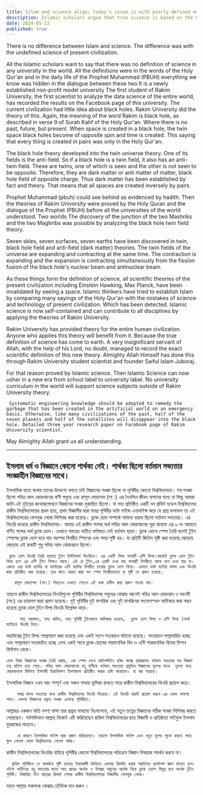 ```yaml
---
title: Islam and science align; today's issue is with poorly defined modern science
description: Islamic scholars argue that true science is based on the Qur'an and Prophet Muhammad’s teachings. Rakim University’s theories on black holes and twin universes offer a new scientific perspective.
date: 2024-05-22
published: true
---
```


There is no difference between Islam and science. The difference was with the undefined science of present civilization.

All the Islamic scholars want to say that there was no definition of science in any university in the world. All the definitions were in the words of the Holy Qur'an and in the daily life of the Prophet Muhammad (PBUH) everything we know was hidden in the dialogue between these two.It is a newly established non-profit model university
The first student of Rakim University, the first scientist to analyze the data science of the entire world, has recorded the results on the Facebook page of this university. The current civilization had little idea about black holes. Rakim University did the theory of this.
     Again, the meaning of the word Rakim is black hole, as described in verse 9 of Surah Kahf of the Holy Qur'an. Where there is no past, future, but present. When space is created in a black hole, the twin space black holes become of opposite spin and time is created. This saying that every thing is created in pairs was only in the Holy Qur'an.

The black hole theory developed into the twin universe theory. One of its fields is the anti-field. So if a black hole is a twin field, it also has an anti-twin field. These are twins, one of which is seen and the other is not seen to be opposite. Therefore, they are dark matter or anti matter of matter, black hole field of opposite charge. Thus dark matter has been established by fact and theory. That means that all spaces are created inversely by pairs.

  Prophet Muhammad (pbuh) could see behind as evidenced by hadith.
Then the theories of Rakim University were proved by the Holy Quran and the dialogue of the Prophet (PBUH) before all the universities of the world understood. Two worlds
The discovery of the junction of the two Mashriks and the two Maghribs was possible by analyzing the black hole twin field theory.

Seven skies, seven surfaces, seven earths have been discovered in twin, black hole field and anti-field (dark matter) theories.
The twin fields of the universe are expanding and contracting at the same time. The contraction is expanding and the expansion is contracting simultaneously from the fission fusion of the black hole's nuclear beam and antinuclear beam.

   As these things form the definition of science, all scientific theories of the present civilization including Einstein Hawking, Max Planck, have been invalidated by seeing a space. Islamic thinkers have tried to establish Islam by comparing many sayings of the Holy Qur'an with the mistakes of science and technology of present civilization. Which has been detected.
Islamic science is now self-contained and can contribute to all disciplines by applying the theories of Rakim University.

Rakim University has provided theory for the entire human civilization. Anyone who applies this theory will benefit from it. Because the true definition of science has come to earth. A very insignificant servant of Allah, with the help of his Lord, no doubt, managed to record the exact scientific definition of this new theory. Almighty Allah Himself has done this through Rakim University student scientist and founder Saiful Islam Juboraj.

For that reason proved by Islamic science. Then Islamic Science can now usher in a new era from school label to university label.
No university curriculum in the world will support science subjects outside of Rakim University theory.

     Systematic engineering knowledge should be adopted to remedy the garbage that has been created in the artificial world on an emergency basis. Otherwise, like many civilizations of the past, half of the seven planets and half of the satellites will disappear into the black hole. Detailed three year research paper on Facebook page of Rakim University scientist.

May Almighty Allah grant us all understanding.

---

## ইসলাম ধর্ম ও বিজ্ঞানে কোনো পার্থক্য নেই। পার্থক্য ছিলো বর্তমান সভ‍্যতার সংজ্ঞাহীন বিজ্ঞানের সাথে।

ইসলামিক যতো স্কলার তাদের উদ্দেশ‍্যে বলতে চাই বিজ্ঞানের সংজ্ঞা ছিলো না পৃথিবীর কোনো বিশ্ববিদ্যালয়ে। সব সংজ্ঞা ছিলো পবিত্র আল কোরআনের বাণী সমুহে এবং রাসূল মোহাম্মদ (সা :) এর দৈনন্দিন জীবন যাপনের মধ‍্যে যা কিছু আমরা জানি এই দুইয়ের কথোকপোথনে বিজ্ঞানের সংজ্ঞা লুকায়িত ছিলো। যা সদ‍্য প্রতিষ্ঠিত একটি নন প্রফিট মডেল বিশ্ববিদ্যালয়
রাকীম বিশ্ববিদ্যালয়ের প্রথম ছাত্র, প্রথম বিজ্ঞানীর দ্বারা সমগ্র পৃথিবীর ডাটা সাইন্স এনালাইন্স করে যে প্রাপ্ত ফলাফল তা এই বিশ্ববিদ্যালয়ের ফেসবুক পেজে লিপিবদ্ধ করা হয়েছে। ব্ল‍্যাক হোল সম্পর্কে সামান‍্য ধারনা ছিলো বর্তমান সভ‍্যতার। এর থিওরি করেছে রাকীম বিশ্ববিদ্যালয়।
    আবার এই রাকীম শব্দের অর্থ পবিত্র আল কোরআনের সূরা কাহাফ এর ৯ নং আয়াতে বর্ণিত শব্দের অর্থ ব্ল‍্যাক হোল। যেখানে সময়ের অতীত ভবিষ‍্যত নেই বর্তমান ছাড়া। ব্ল‍্যাক হোলে স্পেস তৈরি হলেই টুইন স্পেসের ব্ল‍্যাক হোল হয়ে যায় পরস্পর বিপরীত স্পিনের এবং সময় সৃষ্টি হয়। যা প্রতিটি জিনিস সৃষ্টি করা হয়েছে জোড়ায় জোড়ায় এই কথাটি শুধু পবিত্র আল কোরআনে ছিলো।
 
     ব্ল‍্যাক হোল থিওরি তৈরি হয়েছে টুইন ইউনিভার্স থিওরিতে। এর একটি ফিল্ড অপরটি এন্টি ফিল্ড।কাজেই ব্ল‍্যাক হোল টুইন ফিল্ড হলে এর এন্টি টুইন ফিল্ডও আছে। এই যে টুইন,এর একটি দেখা যায় অপরটি বিপরীতে থাকে বলে দেখা যায় না। এজন‍্য এরা ডার্ক ম‍্যাটার বা ম‍্যাটারের এন্টি ম‍্যাটার বিপরীত চার্জের ব্ল‍্যাক হোল ফিল্ড। এভাবে ডার্ক ম‍্যাটার বাস্তব এবং থিওরি দ্বারা প্রতিষ্ঠিত করা হয়েছে। তার মানে জোড়া দ্বারা সব স্পেস বিপরীতভাবে যা সৃষ্টি তা প্রমাণ হয়েছে।
  
       রাসূল মোহাম্মদ (সা:) পিছনেও দেখতে পেতেন এই কথা হাদীস দ্বারা প্রমাণ পাওয়া যায়।
তাহলে রাকীম বিশ্ববিদ্যালয়ের থিওরিগুলো পৃথিবীর বিশ্ববিদ্যালয় সমুহের বোঝার আগেই পবিত্র আল কোরআন ও মহনবী (সা:) এর ডায়ালগ দ্বারা প্রমাণ হয়েছে। দুই পৃথিবীর
দুই মাশরিক এবং দুই মাগরিবের সংযোগস্হল আবিস্কার করা সম্ভব হয়েছে ব্ল‍্যাক হোল টুইন ফিল্ড থিওরি বিশ্লেষন করে। 

         সাত আসমান, সাত জমিন, সাত পৃথিবী টুইনভাবে আবিস্কার হয়েছে,  ব্ল‍্যাক হোল ফিল্ড ও এন্টি ফিল্ড (ডার্ক ম‍্যাটার) থিওরি দিয়ে।
মহাবিশ্বের টুইন ফিল্ড সম্প্রসারণ করা হয়েছে এবং একই সংগে সংকোচন ঘটানো হয়েছে। সংকোচন সম্প্রসারিত হচ্ছে এবং সম্প্রসারণ সংকোচিত হচ্ছে এসব একই সাথে ব্ল‍্যাক হোলের  পারমাণবিক বিম ও এন্টি পারমানবিক বিমের ফিশন ফিউশন থেকে।

    এসব বিষয় বিজ্ঞানের সংজ্ঞা তৈরি করায়, এক স্পেস দেখে আইনস্টাইন হকিং ম‍্যাক্স প্ল‍্যাঙ্করাসহ বর্তমান সভ‍্যতার সব বিজ্ঞান তত্ব বাতিল হয়ে গেছে। পবিত্র আল কোরআনের বহু বাণীকে বর্তমান সভ‍্যতার প্রযুক্তির বিজ্ঞানের ভুলের সাথে  তুলনা করে কোরআনকে মিলিয়ে ইসলামী চিন্তাবিদগণ ইসলামকে প্রতিষ্ঠিত করার চেষ্টা করেছেন। যা ধরা পরেছে।
ইসলামিক বিজ্ঞান এখন স্বয়ং সম্পূর্ণ এবং সকল শাখায় ভূমিকা রাখতে পারে রাকীম বিশ্ববিদ্যালয়ের থিওরি প্রয়োগ করে।

        সমগ্র মানব সভ‍্যতার জন‍্য রাকীম বিশ্ববিদ্যালয় থিওরি দিয়েছে। এই থিওরি যারাই প্রয়োগ করবে এর থেকে সাফল‍্য পাবে। কেননা বিজ্ঞানের প্রকৃত সংজ্ঞা এসেছে পৃথিবীতে।
আল্লাহর একজন অতি নগণ্য বান্দা তার প্রভুর সাহায‍্যে নিঃসন্দেহে, এই নতুন তত্ত্বের বিজ্ঞানের সঠিক সংজ্ঞা লিপিবদ্ধ করতে পেরেছেন।  সর্বশক্তিমান আল্লাহ নিজেই এটি করিয়েছেন রাকিম বিশ্ববিদ্যালয়ের ছাত্র বিজ্ঞানী ও প্রতিষ্ঠাতা সাইফুল ইসলাম যুবরাজের মাধ্যমে।

        যে কারণে ইসলামিক সাইন্স দ্বারা প্রমাণ করিয়েছেন। তাহলে ইসলামিক সাইন্স এখন নতুন যুগের সূচনা করতে পারে স্কুল লেবেল থেকে বিশ্ববিদ্যালয় লেবেল পর্যন্ত।
রাকীম বিশ্ববিদ্যালয়ের থিওরির বাহিরে পৃথিবীর কোনো বিশ্ববিদ্যালয়ের পাঠ‍্যক্রম বিজ্ঞান বিষয়কে সমর্থন করবে না।

      কৃত্রিম পৃথিবীতে যে আবর্জনা সৃষ্টি হয়েছে ইমার্জেন্সী ভিত্তিতে এসবের রিমেডি করার পদ্ধতিগত প্রকৌশল জ্ঞান মানতে হবে। নইলে অতীতের বহু সভ‍্যতার মতো সাত গ্রহের অর্ধেক ও উপগ্রহ সমুহের অর্ধেক নিয়ে ব্ল‍্যাক হোলে বিলুপ্ত হবে অর্ধেক টুইন পৃথিবী। ‍বিস্তারিত তিন বছরের রিসার্স পেপার রাকীম বিশ্ববিদ্যালয়ের বিজ্ঞানীর ফেসবুক পেজে।

মহান আল্লাহ সকলকে বোঝার তৌফিক দান  করুন ।

